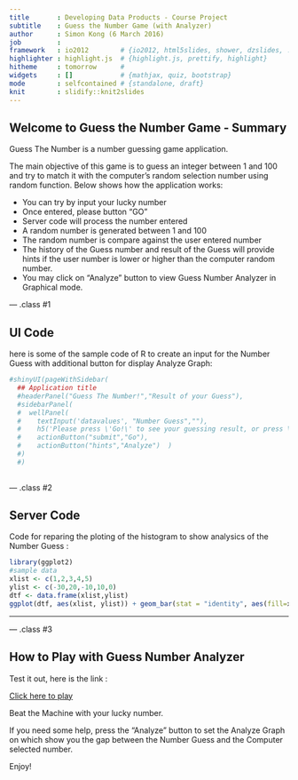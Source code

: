 ```yaml
---
title       : Developing Data Products - Course Project 
subtitle    : Guess the Number Game (with Analyzer)
author      : Simon Kong (6 March 2016)
job         : 
framework   : io2012        # {io2012, html5slides, shower, dzslides, ...}
highlighter : highlight.js  # {highlight.js, prettify, highlight}
hitheme     : tomorrow      # 
widgets     : []            # {mathjax, quiz, bootstrap}
mode        : selfcontained # {standalone, draft}
knit        : slidify::knit2slides
---
```


## Welcome to Guess the Number Game - Summary

Guess The Number is a number guessing game application.

The main objective of this game is to guess an integer between 1 and 100 and try to match it with the computer's random selection number using random function. Below shows how the application works:

  - You can try by input your lucky number
  - Once entered, please button "GO"
  - Server code will process the number entered
  - A random number is generated between 1 and 100
  - The random number is compare against the user entered number
  - The history of the Guess number and result of the Guess will provide hints if the user number is lower or higher than the computer random number.
  - You may click on "Analyze" button to view Guess Number Analyzer in Graphical mode.


--- .class #1
  

## UI Code
here is some of the sample code of R to create an input for the Number Guess with additional button for display Analyze Graph:
```r
#shinyUI(pageWithSidebar(
  ## Application title
  #headerPanel("Guess The Number!","Result of your Guess"),
  #sidebarPanel(
  #  wellPanel(
  #    textInput('datavalues', "Number Guess",""),
  #    h5('Please press \'Go!\' to see your guessing result, or press \'Analyze!\' which provide analysis on your Number guess.'),
  #    actionButton("submit","Go"),
  #    actionButton("hints","Analyze")  )
  #)
  #)  
  
```



--- .class #2

## Server Code

Code for reparing the ploting of the histogram to show analysics of the Number Guess :
```r
library(ggplot2)
#sample data 
xlist <- c(1,2,3,4,5)
ylist <- c(-30,20,-10,10,0)
dtf <- data.frame(xlist,ylist)  
ggplot(dtf, aes(xlist, ylist)) + geom_bar(stat = "identity", aes(fill=xlist)) + labs(x="No of Tries", y="Gap between Number Guess", title="Number Guess Analyzer")+ geom_text(aes(label = ylist)) + theme_bw()
``` 
***

--- .class #3

## How to Play with Guess Number Analyzer
Test it out, here is the link :

 [Click here to play](https://simonk.shinyapps.io/guess/)

Beat the Machine with your lucky number. 

If you need some help, press the "Analyze" button to set the Analyze Graph on which show you the gap between the Number Guess and the Computer selected number.

Enjoy!


